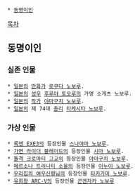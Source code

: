  * [[동명이인]]

[[목차]]
== 동명이인 ==
=== 실존 인물 ===
 * [[일본]]의 [[만화가]] [[로쿠다 노보루]].
 * [[일본]]의 [[성우]] [[후루야 토오루]]의 가명 소게츠 노보루.
 * [[일본]]의 [[작가]] [[야마구치 노보루]].
 * [[일본]]의 제 74대 [[총리]] [[타케시타 노보루]].

=== 가상 인물 ===
 * [[록맨 EXE3]]의 등장인물 [[스나야마 노보루]].
 * [[가면 라이더 블레이드]]의 등장인물 [[시마 노보루]].
 * [[돌격 크로마티 고교]]의 등장인물 [[야마구치 노보루]].
 * [[페르소나 트리니티 소울]]의 등장인물 [[이누이 노보루]].
 * [[우리집의 여우신령님]]의 등장인물 [[타카가미 노보루]].
 * [[유희왕 ARC-V]]의 등장인물 [[곤겐자카 노보루]]
